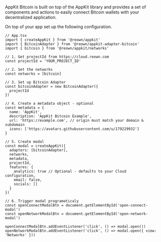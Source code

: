 
AppKit Bitcoin is built on top of the AppKit library and provides a set of components and actions to easily connect Bitcoin wallets with your decentralized application.

On top of your app set up the following configuration.

```tsx
// App.tsx
import { createAppKit } from '@reown/appkit'
import { BitcoinAdapter } from '@reown/appkit-adapter-bitcoin'
import { bitcoin } from '@reown/appkit/networks'

// 1. Get projectId from https://cloud.reown.com
const projectId = 'YOUR_PROJECT_ID'

// 2. Set the networks
const networks = [bitcoin]

// 3. Set up Bitcoin Adapter
const bitcoinAdapter = new BitcoinAdapter({
  projectId
})

// 4. Create a metadata object - optional
const metadata = {
  name: 'AppKit',
  description: 'AppKit Bitcoin Example',
  url: 'https://example.com', // origin must match your domain & subdomain
  icons: ['https://avatars.githubusercontent.com/u/179229932']
}

// 5. Create modal
const modal = createAppKit({
  adapters: [bitcoinAdapter],
  networks,
  metadata,
  projectId,
  features: {
    analytics: true // Optional - defaults to your Cloud configuration,
    email: false,
    socials: []
  }
})

// 6. Trigger modal programaticaly
const openConnectModalBtn = document.getElementById('open-connect-modal')
const openNetworkModalBtn = document.getElementById('open-network-modal')

openConnectModalBtn.addEventListener('click', () => modal.open())
openNetworkModalBtn.addEventListener('click', () => modal.open({ view: 'Networks' }))
```


<BitcoinProviderInterface />